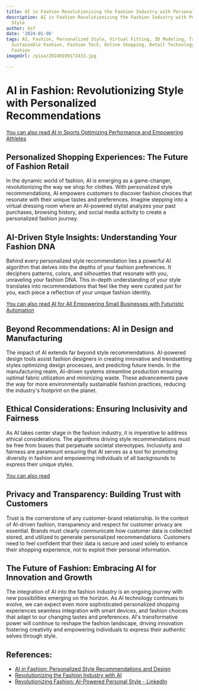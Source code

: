 ```yaml
---
title: AI in Fashion Revolutionizing the Fashion Industry with Personalized Style
description: AI in Fashion Revolutionizing the Fashion Industry with Personalized
  Style
author: Usf
date: '2024-01-06'
tags: AI, Fashion, Personalized Style, Virtual Fitting, 3D Modeling, Trend Analysis,
  Sustainable Fashion, Fashion Tech, Online Shopping, Retail Technology, Future of
  Fashion
imageUrl: /pixa/20240109172433.jpg

---
```

# AI in Fashion:  Revolutionizing Style with Personalized  Recommendations

[You can also read AI in Sports Optimizing Performance and Empowering Athletes](AI%20in%20Sports%20Optimizing%20Performance%20and%20Empowering%20Athletes)


## Personalized Shopping  Experiences:  The Future of Fashion Retail

In the dynamic world of fashion,  AI is emerging as a game-changer, revolutionizing the way we shop  for clothes.  With  personalized style recommendations, AI empowers customers to discover  fashion choices  that resonate with their unique tastes and preferences. Imagine stepping into a virtual dressing room where an AI-powered stylist analyzes your past purchases, browsing  history, and social media activity to create a personalized fashion journey.  

## AI-Driven Style Insights: Understanding Your Fashion DNA

Behind every personalized style recommendation lies a powerful AI algorithm that delves  into the depths of your fashion preferences. It deciphers patterns, colors, and silhouettes that resonate with you, unraveling  your fashion DNA. This in-depth understanding of your  style translates  into recommendations that feel like they  were curated just  for you, each piece a  reflection of your unique fashion identity.

[You  can also read AI for All Empowering Small Businesses with Futuristic Automation](AI%20for%20All%20Empowering%20Small%20Businesses%20with%20Futuristic%20Automation)


## Beyond Recommendations: AI in Design and Manufacturing

The impact of AI extends far beyond style recommendations. AI-powered design  tools assist  fashion designers  in creating innovative and trendsetting styles optimizing design processes, and predicting future trends. In the manufacturing realm, AI-driven systems streamline production  ensuring optimal fabric utilization and minimizing waste. These advancements pave the way for more environmentally sustainable fashion practices, reducing the industry's footprint on the planet.

## Ethical Considerations: Ensuring  Inclusivity and Fairness

As AI takes center stage in the fashion industry, it is imperative to address ethical considerations. The algorithms driving style recommendations must be free from biases that perpetuate  societal stereotypes. Inclusivity and fairness  are paramount  ensuring that AI serves as  a tool for promoting diversity in fashion and empowering individuals of all backgrounds to express their unique styles.

[You can also read ]()


## Privacy and Transparency: Building Trust with Customers

Trust is the cornerstone of any customer-brand relationship. In the context of AI-driven fashion, transparency and  respect for customer privacy are essential. Brands must  clearly communicate how customer data is collected stored, and utilized to generate personalized recommendations. Customers need to feel confident that their data is secure and used solely to enhance their  shopping experience, not to exploit their personal information.

## The Future of Fashion: Embracing AI for Innovation and Growth

The integration of  AI  into the fashion industry is an ongoing journey with new possibilities emerging on the horizon. As AI technology continues to evolve, we can expect even more sophisticated  personalized  shopping experiences seamless integration  with smart devices,  and fashion choices that adapt  to our  changing tastes and preferences.  AI's transformative  power will continue to reshape the fashion landscape, driving innovation  fostering  creativity and empowering individuals to express  their authentic selves through style.

## References:
- [AI in Fashion: Personalized Style Recommendations and Design](https://medium.com/@alexandragrosu03/ai-in-fashion-personalized-style-recommendations-and-design-4613b949b748)
- [Revolutionizing the Fashion Industry with AI](https://www.toolify.ai/ai-news/revolutionizing-the-fashion-industry-with-ai-406248)
- [Revolutionizing Fashion: AI-Powered Personal Style - LinkedIn](https://www.linkedin.com/pulse/revolutionizing-fashion-ai-powered-personal-style)

